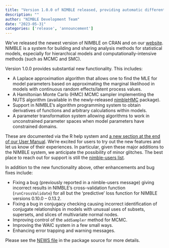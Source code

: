```yaml
---
title: "Version 1.0.0 of NIMBLE released, providing automatic differentiation, Laplace approximation, and HMC sampling"
description: ""
author: "NIMBLE Development Team"
date: "2023-05-31"
categories: ['release', 'announcement']
---
```


We’ve released the newest version of NIMBLE on CRAN and on our [website](https://r-nimble.org/). NIMBLE is a system for building and sharing analysis methods for statistical models, especially for hierarchical models and computationally-intensive methods (such as MCMC and SMC).

Version 1.0.0 provides substantial new functionality. This includes:

  * A Laplace approximation algorithm that allows one to find the MLE for model parameters based on approximating the marginal likelihood in models with continuous random effects/latent process values.
  * A Hamiltonian Monte Carlo (HMC) MCMC sampler implementing the NUTS algorithm (available in the newly-released [nimbleHMC](https://cran.r-project.org/web/packages/nimbleHMC/index.html) package).
  * Support in NIMBLE’s algorithm programming system to obtain derivatives of functions and arbitrary calculations within models.
  * A parameter transformation system allowing algorithms to work in unconstrained parameter spaces when model parameters have constrained domains.

These are documented via the R help system and [a new section at the end of our User Manual](https://r-nimble.org/html_manual/cha-AD.html). We’re excited for users to try out the new features and let us know of their experiences. In particular, given these major additions to the NIMBLE system, we anticipate the possibility of minor glitches. The best place to reach out for support is still the [nimble-users list](https://r-nimble.org/more/issues-and-groups).

In addition to the new functionality above, other enhancements and bug fixes include:

  * Fixing a bug (previously reported in a nimble-users message) giving incorrect results in NIMBLE’s cross-validation function (`runCrossValidate`) for all but the ‘predictive’ loss function for NIMBLE versions 0.10.0 -- 0.13.2.
  * Fixing a bug in conjugacy checking causing incorrect identification of conjugate relationships in models with unusual uses of subsets, supersets, and slices of multivariate normal nodes.
  * Improving control of the `addSampler` method for MCMC.
  * Improving the WAIC system in a few small ways.
  * Enhancing error trapping and warning messages.

Please see the [NEWS file](https://github.com/nimble-dev/nimble/blob/devel/packages/nimble/inst/NEWS.md) in the package source for more details.